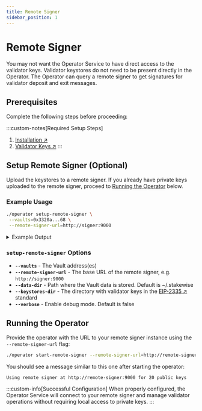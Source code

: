 ```yaml
---
title: Remote Signer
sidebar_position: 1
---
```



# Remote Signer

You may not want the Operator Service to have direct access to the validator keys. Validator keystores do not need to be present directly in the Operator. The Operator can query a remote signer to get signatures for validator deposit and exit messages.
## Prerequisites

Complete the following steps before proceeding:

:::custom-notes[Required Setup Steps]
  1. [Installation ↗](../installation)
  2. [Validator Keys ↗](../validator-keys)
:::

## Setup Remote Signer (Optional)

Upload the keystores to a remote signer. If you already have private keys uploaded to the remote signer, proceed to [Running the Operator](#running-the-operator) below.

### Example Usage

```bash
./operator setup-remote-signer \
 --vaults=0x3320a...68 \
 --remote-signer-url=http://signer:9000
```

<details className="custom-details">
<summary>Example Output</summary>

```
Successfully imported 20 keys into remote signer.
Remove local keystores? [y/N]: y
Removed keystores from local filesystem.
Done. Successfully configured operator to use remote signer for 20 public key(s)!
```
</details>

### `setup-remote-signer` Options

  - **`--vaults`** - The Vault address(es)
  - **`--remote-signer-url`** - The base URL of the remote signer, e.g. `http://signer:9000`
  - **`--data-dir`** - Path where the Vault data is stored. Default is ~/.stakewise
  - **`--keystores-dir`** - The directory with validator keys in the [EIP-2335 ↗](https://eips.ethereum.org/EIPS/eip-2335) standard
  - **`--verbose`** - Enable debug mode. Default is false

## Running the Operator

Provide the operator with the URL to your remote signer instance using the `--remote-signer-url` flag:

```bash
./operator start-remote-signer --remote-signer-url=http://remote-signer:9000 ...
```

You should see a message similar to this one after starting the operator:

```
Using remote signer at http://remote-signer:9000 for 20 public keys
```

:::custom-info[Successful Configuration]
  When properly configured, the Operator Service will connect to your remote signer and manage validator operations without requiring local access to private keys.
:::
